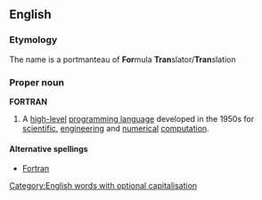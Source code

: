 {{wikipedia}}
==English==
===Etymology===
The name is a portmanteau of '''For'''mula '''Tran'''slator/'''Tran'''slation

===Proper noun===
'''FORTRAN'''

# A [[high-level]] [[programming language]] developed in the 1950s for [[scientific]], [[engineering]] and [[numerical]] [[computation]].

====Alternative spellings====
*[[Fortran]]

[[Category:English words with optional capitalisation]]